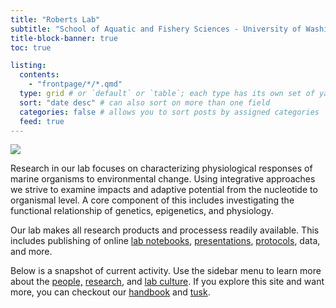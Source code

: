 ```yaml
---
title: "Roberts Lab"
subtitle: "School of Aquatic and Fishery Sciences - University of Washington"
title-block-banner: true
toc: true

listing: 
  contents:
    - "frontpage/*/*.qmd"
  type: grid # or `default` or `table`; each type has its own set of yaml options to include
  sort: "date desc" # can also sort on more than one field
  categories: false # allows you to sort posts by assigned categories
  feed: true
---
```


![](img/lab-photo-02.png)

Research in our lab focuses on characterizing physiological responses of marine organisms to environmental change. Using integrative approaches we strive to examine impacts and adaptive potential from the nucleotide to organismal level. A core component of this includes investigating the functional relationship of genetics, epigenetics, and physiology.

Our lab makes all research products and processess readily available. This includes publishing of online [lab notebooks](notebooks.qmd), [presentations](https://faculty.washington.edu/sr320/publications.html#recent-presentations), [protocols](https://robertslab.github.io/resources/), data, and more.

Below is a snapshot of current activity. Use the sidebar menu to learn more about the [people,](https://faculty.washington.edu/sr320/people.html) [research](https://faculty.washington.edu/sr320/research.html), and [lab culture](https://faculty.washington.edu/sr320/dei.html). If you explore this site and want more, you can checkout our [handbook](https://robertslab.github.io/resources/) and [tusk](https://robertslab.github.io/tusk/).
